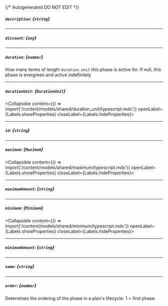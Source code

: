 {/* Autogenerated DO NOT EDIT  */}

##### `description`: *{`string`}*

---
##### `discount`: *{`any`}*

---
##### `duration`: *{`number`}*
How many terms of length `duration_unit` this phase is active for. If null, this phase is evergreen and active indefinitely

---
##### `durationUnit`: *{`DurationUnit`}*
<Collapsible content={() => import('/content/models/shared/duration_unit/typescript.mdx')} openLabel={Labels.showProperties} closeLabel={Labels.hideProperties}>
</Collapsible>

---
##### `id`: *{`string`}*

---
##### `maximum`: *{`Maximum`}*
<Collapsible content={() => import('/content/models/shared/maximum/typescript.mdx')} openLabel={Labels.showProperties} closeLabel={Labels.hideProperties}>
</Collapsible>

---
##### `maximumAmount`: *{`string`}*

---
##### `minimum`: *{`Minimum`}*
<Collapsible content={() => import('/content/models/shared/minimum/typescript.mdx')} openLabel={Labels.showProperties} closeLabel={Labels.hideProperties}>
</Collapsible>

---
##### `minimumAmount`: *{`string`}*

---
##### `name`: *{`string`}*

---
##### `order`: *{`number`}*
Determines the ordering of the phase in a plan's lifecycle. 1 \= first phase.


